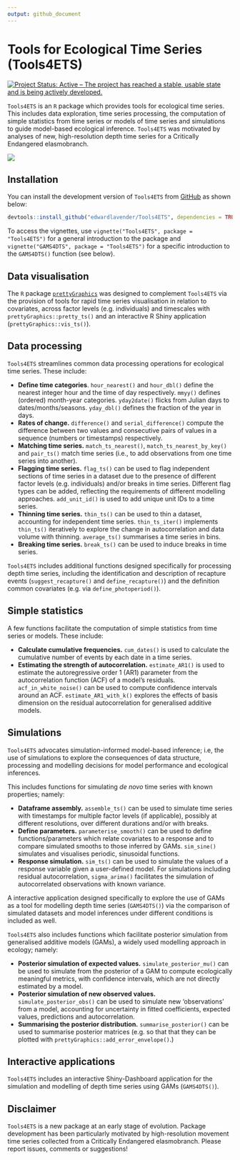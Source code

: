```yaml
---
output: github_document
---
```


# Tools for Ecological Time Series (Tools4ETS)

[![Project Status: Active – The project has reached a stable, usable state and is being actively developed.](https://www.repostatus.org/badges/latest/active.svg)](https://www.repostatus.org/#active)

`Tools4ETS` is an `R` package which provides tools for ecological time series. This includes data exploration, time series processing, the computation of simple statistics from time series or models of time series and simulations to guide model-based ecological inference. `Tools4ETS` was motivated by analyses of new, high-resolution depth time series for a Critically Endangered elasmobranch. 

<img src="vignettes/Tools4ETS_README_fig.png"/>

## Installation

You can install the development version of `Tools4ETS` from [GitHub](https://github.com) as shown below:

``` r
devtools::install_github("edwardlavender/Tools4ETS", dependencies = TRUE, build_vignette = TRUE)
```

To access the vignettes, use `vignette("Tools4ETS", package = "Tools4ETS")` for a general introduction to the package and `vignette("GAMS4DTS", package = "Tools4ETS")` for a specific introduction to the `GAMS4DTS()` function (see below). 

## Data visualisation

The `R` package [`prettyGraphics`](https://github.com/edwardlavender/prettyGraphics) was designed to complement `Tools4ETS` via the provision of tools for rapid time series visualisation in relation to covariates, across factor levels (e.g. individuals) and timescales with `prettyGraphics::pretty_ts()` and an interactive R Shiny application (`prettyGraphics::vis_ts()`). 

## Data processing

`Tools4ETS` streamlines common data processing operations for ecological time series. These include: 

* **Define time categories**. `hour_nearest()` and `hour_dbl()` define the nearest integer hour and the time of day respectively. `mmyy()` defines (ordered) month-year categories. `yday2date()` flicks from Julian days to dates/months/seasons. `yday_dbl()` defines the fraction of the year in days. 
* **Rates of change.** `difference()` and `serial_difference()` compute the difference between two values and consecutive pairs of values in a sequence (numbers or timestamps) respectively. 
* **Matching time series.** `match_ts_nearest()`, `match_ts_nearest_by_key()` and `pair_ts()` match time series (i.e., to add observations from one time series into another).  
* **Flagging time series.** `flag_ts()` can be used to flag independent sections of time series in a dataset due to the presence of different factor levels (e.g. individuals) and/or breaks in time series. Different flag types can be added, reflecting the requirements of different modelling approaches. `add_unit_id()` is used to add unique unit IDs to a time series. 
* **Thinning time series.** `thin_ts()`  can be used to thin a dataset, accounting for independent time series. `thin_ts_iter()` implements `thin_ts()` iteratively to explore the change in autocorrelation and data volume with thinning. `average_ts()` summarises a time series in bins. 
* **Breaking time series.** `break_ts()` can be used to induce breaks in time series. 

`Tools4ETS` includes additional functions designed specifically for processing depth time series, including the identification and description of recapture events (`suggest_recapture()` and `define_recapture()`) and the definition common covariates (e.g. via `define_photoperiod()`).

## Simple statistics

A few functions facilitate the computation of simple statistics from time series or models. These include: 

* **Calculate cumulative frequencies.** `cum_dates()` is used to calculate the cumulative number of events by each date in a time series. 
* **Estimating the strength of autocorrelation.** `estimate_AR1()` is used to estimate the autoregressive order 1 (AR1) parameter from the autocorrelation function (ACF) of a model's residuals. `acf_in_white_noise()` can be used to compute confidence intervals around an ACF. `estimate_AR1_with_k()` explores the effects of basis dimension on the residual autocorrelation for generalised additive models. 

## Simulations 

`Tools4ETS` advocates simulation-informed model-based inference; i.e, the use of simulations to explore the consequences of data structure, processing and modelling decisions for model performance and ecological inferences. 

This includes functions for simulating _de novo_ time series with known properties; namely: 

* **Dataframe assembly.** `assemble_ts()` can be used to simulate time series with timestamps for multiple factor levels (if applicable), possibly at different resolutions, over different durations and/or with breaks. 
* **Define parameters.** `parameterise_smooth()` can be used to define functions/parameters which relate covariates to a response and to compare simulated smooths to those inferred by GAMs. `sim_sine()` simulates and visualises periodic, sinusoidal functions.
* **Response simulation.** `sim_ts()` can be used to simulate the values of a response variable given a user-defined model. For simulations including residual autocorrelation, `sigma_arima()` facilitates the simulation of autocorrelated observations with known variance. 

A interactive application designed specifically to explore the use of GAMs as a tool for modelling depth time series (`GAMS4DTS()`) via the comparison of simulated datasets and model inferences under different conditions is included as well. 

`Tools4ETS` also includes functions which facilitate posterior simulation from generalised additive models (GAMs), a widely used modelling approach in ecology; namely:

* **Posterior simulation of expected values.** `simulate_posterior_mu()` can be used to simulate from the posterior of a GAM to compute ecologically meaningful metrics, with confidence intervals, which are not directly estimated by a model. 
* **Posterior simulation of new observed values.** `simulate_posterior_obs()` can be used to simulate new 'observations' from a model, accounting for uncertainty in fitted coefficients, expected values, predictions and autocorrelation. 
* **Summarising the posterior distribution.** `summarise_posterior()` can be used to summarise posterior matrices (e.g. so that that they can be plotted with `prettyGraphics::add_error_envelope()`.)

## Interactive applications

`Tools4ETS` includes an interactive Shiny-Dashboard application for the simulation and modelling of depth time series using GAMs (`GAMS4DTS()`).

## Disclaimer

`Tools4ETS` is a new package at an early stage of evolution. Package development has been particularly motivated by high-resolution movement time series collected from a Critically Endangered elasmobranch. Please report issues, comments or suggestions! 
